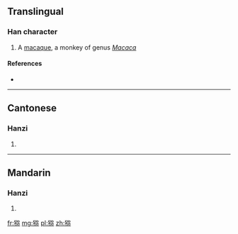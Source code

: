 {{also|獼}}
==Translingual==

===Han character===
{{Han char|rn=94|rad=犬|as=08|sn=11|four=|canj=大竹弓弓火 (KHNNF)}}

# A [[macaque]], a monkey of genus ''[[Macaca]]''

====References====
* {{Han ref|kx=0713.150|dkj=20488|dj=1125.100|hdz=21354.210|uh=7315|ud=29461}}

----

==Cantonese==

===Hanzi===
{{yue-hanzi|jyut=|y=lei4, mei4|tra=獼}}

# {{defn|lang=yue|sort=犬08}}

----

==Mandarin==

===Hanzi===
{{cmn-hanzi|tra=獼|pin=[[mí]] ([[mi2]])|wg=mi<sup>2</sup>}}

# {{defn|lang=cmn|sort=犬08}}

[[fr:猕]]
[[mg:猕]]
[[pl:猕]]
[[zh:猕]]